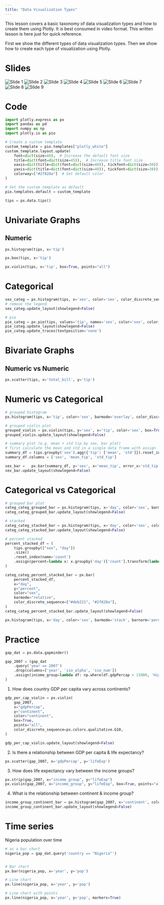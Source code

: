 ```yaml
---
title: "Data Visualization Types"
---
```


This lesson covers a basic taxonomy of data visualization types and how to create them using Plotly. It is best consumed in video format. This written lesson is here just for quick reference.

First we show the different types of data visualization types. Then we show how to create each type of visualization using Plotly.

# Slides

![Slide 1](slides/data_viz_types/Slide1.jpeg)
![Slide 2](slides/data_viz_types/Slide2.jpeg)
![Slide 3](slides/data_viz_types/Slide3.jpeg)
![Slide 4](slides/data_viz_types/Slide4.jpeg)
![Slide 5](slides/data_viz_types/Slide5.jpeg)
![Slide 6](slides/data_viz_types/Slide6.jpeg)
![Slide 7](slides/data_viz_types/Slide7.jpeg)
![Slide 8](slides/data_viz_types/Slide8.jpeg)
![Slide 9](slides/data_viz_types/Slide9.jpeg)


# Code

```python
import plotly.express as px
import pandas as pd
import numpy as np
import plotly.io as pio

# Create a custom template
custom_template = pio.templates["plotly_white"]
custom_template.layout.update(
    font=dict(size=40),  # Increase the default font size
    title=dict(font=dict(size=45)),  # Increase title font size
    xaxis=dict(title=dict(font=dict(size=40)), tickfont=dict(size=30)),  # Increase x-axis title font size
    yaxis=dict(title=dict(font=dict(size=40)), tickfont=dict(size=30)),  # Increase y-axis title font size
    colorway=["#2f828a"]  # Set default color
)

# Set the custom template as default
pio.templates.default = custom_template

tips = px.data.tips()
```

# Univariate Graphs

## Numeric

```python
px.histogram(tips, x='tip')
```

```python
px.box(tips, x='tip')
```

```python
px.violin(tips, x='tip', box=True, points="all")
```

# Categorical

```python
sex_categ = px.histogram(tips, x='sex', color='sex', color_discrete_sequence= ['#deb221', '#2f828a'])
# remove the legend
sex_categ.update_layout(showlegend=False)
```

```python
# pie
pie_categ = px.pie(tips, values='tip', names='sex', color='sex', color_discrete_sequence=['#deb221', '#2f828a'])
pie_categ.update_layout(showlegend=False)
pie_categ.update_traces(textposition='none')
```

# Bivariate Graphs

## Numeric vs Numeric

```python
px.scatter(tips, x='total_bill', y='tip')
```

# Numeric vs Categorical

```python
# grouped histogram
px.histogram(tips, x='tip', color='sex', barmode='overlay', color_discrete_sequence= ['#deb221', '#2f828a'])
```

```python
# grouped violin plot
grouped_violin = px.violin(tips, y='sex', x='tip', color='sex', box=True, points="all", color_discrete_sequence= ['#deb221', '#2f828a'])
grouped_violin.update_layout(showlegend=False)
```

```python
# summary plot (e.g. mean + std tip by sex, bar plot)
# first calculate the mean and std in a single data frame with assign 
summary_df = tips.groupby('sex').agg({'tip': ['mean', 'std']}).reset_index()
summary_df.columns = ['sex', 'mean_tip', 'std_tip']

sex_bar =   px.bar(summary_df, y='sex', x='mean_tip', error_x='std_tip', color='sex', color_discrete_sequence=['#deb221', '#2f828a'])
sex_bar.update_layout(showlegend=False)
```

# Categorical vs Categorical


```python
# grouped bar plot
categ_categ_grouped_bar = px.histogram(tips, x='day', color='sex', barmode='group', color_discrete_sequence= ['#deb221', '#2f828a'])
categ_categ_grouped_bar.update_layout(showlegend=False)
```

```python
# stacked
categ_categ_stacked_bar = px.histogram(tips, x='day', color='sex', color_discrete_sequence= ['#deb221', '#2f828a'])
categ_categ_stacked_bar.update_layout(showlegend=False)
```

```python
# percent stacked
percent_stacked_df = (
    tips.groupby(["sex", "day"])
    .size()
    .reset_index(name='count')
    .assign(percent=lambda x: x.groupby('day')['count'].transform(lambda y: y / y.sum() * 100))
)

categ_categ_percent_stacked_bar = px.bar(
    percent_stacked_df,
    x="day",
    y="percent",
    color="sex",
    barmode="relative",
    color_discrete_sequence=["#deb221", "#2f828a"],
)
categ_categ_percent_stacked_bar.update_layout(showlegend=False)
```

```python
px.histogram(tips, x='day', color='sex', barmode='stack', barnorm='percent', color_discrete_sequence= ['#deb221', '#2f828a'])
```


# Practice

```python
gap_dat = px.data.gapminder()

gap_2007 = (gap_dat
    .query('year == 2007')
    .drop(columns=['year', 'iso_alpha', 'iso_num'])
    .assign(income_group=lambda df: np.where(df.gdpPercap > 15000, 'High Income', 'Low & Middle Income'))
)
```

1. How does country GDP per capita vary across continents?

```python
gdp_per_cap_violin = px.violin(
    gap_2007,
    x="gdpPercap",
    y="continent",
    color="continent",
    box=True,
    points="all",
    color_discrete_sequence=px.colors.qualitative.G10,
)

gdp_per_cap_violin.update_layout(showlegend=False)
```

2. Is there a relationship between GDP per capita & life expectancy?

```python
px.scatter(gap_2007, x='gdpPercap', y='lifeExp')
```


3. How does life expectancy vary between the income groups?

```python
px.strip(gap_2007, x="income_group", y="lifeExp")
px.violin(gap_2007, x="income_group", y="lifeExp", box=True, points="all")
```

4. What is the relationship between continent & income group?

```python
income_group_continent_bar = px.histogram(gap_2007, x='continent', color='income_group', barmode='stack', color_discrete_sequence= ['#deb221', '#2f828a'])
income_group_continent_bar.update_layout(showlegend=False)
```


# Time series

Nigeria population over time

```python
# as a bar chart
nigeria_pop = gap_dat.query('country == "Nigeria"')


# Bar chart
px.bar(nigeria_pop, x='year', y='pop')

# Line chart
px.line(nigeria_pop, x='year', y='pop')

# Line chart with points
px.line(nigeria_pop, x='year', y='pop', markers=True)
```
